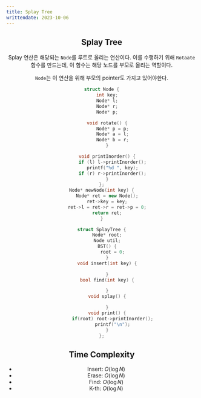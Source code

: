 ```yaml
---
title: Splay Tree
writtendate: 2023-10-06
---
```


<Header />


## Splay Tree

Splay 연산은 해당되는 `Node`를 루트로 올리는 연산이다. 이를 수행하기 위해 `Rotaate` 함수를 만드는데, 이 함수는 해당 노드를 부모로 올리는 역할이다.

`Node`는 이 연산을 위해 부모의 pointer도 가지고 있어야한다.

```cpp
struct Node {
    int key;
    Node* l;
    Node* r;
    Node* p;

    void rotate() {
        Node* p = p;
        Node* a = l;
        Node* b = r;
    }

    void printInorder() {
        if (l) l->printInorder();
        printf("%d ", key);
        if (r) r->printInorder();
    }
};
Node* newNode(int key) {
    Node* ret = new Node();
    ret->key = key;
    ret->l = ret->r = ret->p = 0;
    return ret;
}

struct SplayTree {
    Node* root;
    Node util;
    BST() {
        root = 0;
    }
    void insert(int key) {

    }
    bool find(int key) {

    }
    void splay() {

    }
    void print() {
        if(root) root->printInorder();
        printf("\n");
    }
};

```

## Time Complexity

- Insert: $O(\log N)$
- Erase: $O(\log N)$
- Find: $O(\log N)$
- K-th: $O(\log N)$

<Comment />
